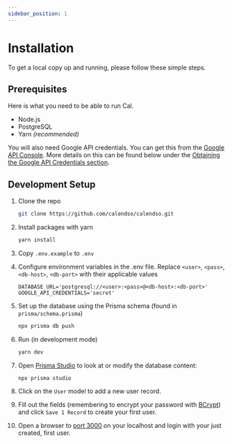 ```yaml
---
sidebar_position: 1
---
```


# Installation

To get a local copy up and running, please follow these simple steps.

## Prerequisites

Here is what you need to be able to run Cal.

- Node.js
- PostgreSQL
- Yarn _(recommended)_

You will also need Google API credentials. You can get this from the [Google API Console](https://console.cloud.google.com/apis/dashboard). More details on this can be found below under the [Obtaining the Google API Credentials section](/docs/integrations/google-calendar#obtaining-the-google-api-credentials).

## Development Setup
1. Clone the repo
   ```sh
   git clone https://github.com/calendso/calendso.git
   ```
2. Install packages with yarn
   ```sh
   yarn install
   ```
3. Copy `.env.example` to `.env`
4. Configure environment variables in the .env file. Replace `<user>`, `<pass>`, `<db-host>`, `<db-port>` with their applicable values

   ```text
   DATABASE_URL='postgresql://<user>:<pass>@<db-host>:<db-port>'
   GOOGLE_API_CREDENTIALS='secret'
   ```

5. Set up the database using the Prisma schema (found in `prisma/schema.prisma`)
   ```sh
   npx prisma db push
   ```
6. Run (in development mode)
   ```sh
   yarn dev
   ```
7. Open [Prisma Studio](https://www.prisma.io/studio) to look at or modify the database content:
   ```
   npx prisma studio
   ```
8. Click on the `User` model to add a new user record.
9. Fill out the fields (remembering to encrypt your password with [BCrypt](https://bcrypt-generator.com/)) and click `Save 1 Record` to create your first user.
10. Open a browser to [port 3000](http://localhost:3000) on your localhost and login with your just created, first user.